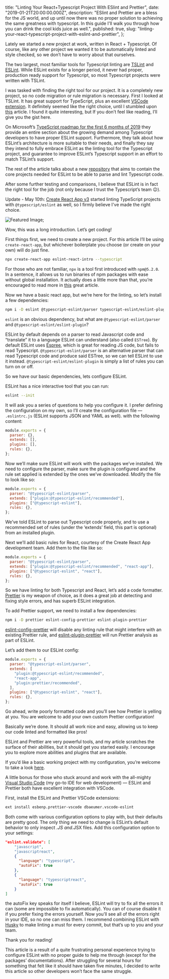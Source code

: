   title: "Linting Your React+Typescript Project With ESlint and Prettier",
  date: "2019-01-21T20:00:00.000Z",
  description:
    "ESlint and Prettier are a bless for the JS world, and up until now there was no proper solution to achieving the same greatness with typescript. In this guide I'll walk you through how you can drink the cool kids juice as well.",
  published: true,
  slug: "linting-your-react-typescript-project-with-eslint-and-prettier",
};


Lately we started a new project at work, written in React + Typescript. Of course, like any other project we wanted it to be automatically linted and style checked, so we don’t have to worry about that ourselves.

The two largest, most familiar tools for Typescript linting are [TSLint](https://palantir.github.io/tslint/) and [ESLint](https://eslint.org/). While ESLint exists for a longer period, it never had proper, production ready support for Typescript, so most Typescript projects were written with TSLint.

I was tasked with finding the right tool for our project. It is a completely new project, so no code migration or rule migration is necessary. First I looked at TSLint. It has great support for TypeScript, plus an excellent [VSCode extension](https://marketplace.visualstudio.com/items?itemName=eg2.tslint). It definitely seemed like the right choice, until I stumbled upon [this](https://eslint.org/blog/2019/01/future-typescript-eslint) article. I found it quite interesting, but If you don’t feel like reading, I’ll give you the gist here.

On Microsoft’s [TypeScript roadmap for the first 6 months of 2019](https://github.com/Microsoft/TypeScript/issues/29288) they provide an entire section about the growing demand among Typescript developers to have proper ESLint support. Furthermore, they talk about how ESLint’s architecture is more suitable to their needs, and finally they say they intend to fully embrace ESLint as the linting tool for the Typescript project, and guarantee to improve ESLint’s Typescript support in an effort to match TSLint’s support.

The rest of the article talks about a new [repository](https://github.com/typescript-eslint/typescript-eslint) that aims to contain the core projects needed for ESLint to be able to parse and lint Typescript code.

After some further testing and comparisons, I believe that ESLint is in fact the right tool for the job (not only because I trust the Typescript’s team 😉).

Update - May 10th:
[Create React App v3](https://github.com/facebook/create-react-app/releases/tag/v3.0.0) started linting TypeScript projects with `@typescript/eslint` as well, so I firmly believe I've made the right choice.

<Image src={featured} alt="Featured Image" />;

Wow, this was a long introduction. Let’s get coding!

First things first, we need to create a new project. For this article I’ll be using `create-react-app`, but whichever boilerplate you choose (or create on your own) will do just fine.

```bash
npx create-react-app eslint-react-intro --typescript
```

For those who are not familiar, `npx` is a tool first introduced with `npm@5.2.0`. In a sentence, it allows us to run binaries of npm packages with ease without global installation. It actually does a little more than that, you’re encouraged to read more in [this](https://medium.com/@maybekatz/introducing-npx-an-npm-package-runner-55f7d4bd282b) great article.

Now we have a basic react app, but we’re here for the linting, so let’s install a few dependencies:

```bash
npm i -D eslint @typescript-eslint/parser typescript-eslint/eslint-plugin
```

`eslint` is an obvious dependency, but what are `@typescript-eslint/parser` and `@typescript-eslint/eslint-plugin`?

ESLint by default depends on a parser to read Javascript code and “translate” it to a language ESLint can understand (also called `ESTree`). By default ESLint uses [Espree](https://github.com/eslint/espree), which is great for reading JS code, but fails to read Typescript. `@typescript-eslint/parser` is an alternative parser that can read Typescript code and produce said ESTree, so we can tell ESLint to use it instead. `@typescript-eslint/eslint-plugin` is simply a list of rules you can turn on or off.

So we have our basic dependencies, lets configure ESLint.

ESLint has a nice interactive tool that you can run:

```bash
eslint --init
```

It will ask you a series of questions to help you configure it. I prefer defining the configuration on my own, so I’ll create the configuration file — `.eslintrc.js` (ESLint supports JSON and YAML as well). with the following content:

```javascript
module.exports = {
  parser: {},
  extends: [],
  plugins: [],
  rules: {},
};
```

Now we’ll make sure ESLint will work with the packages we’ve installed. We need to configure the parser, make sure the plugin is configured and the rule set applied is extended by the ones we’ve downloaded. Modify the file to look like so:

```js
module.exports = {
  parser: "@typescript-eslint/parser",
  extends: ["plugin:@typescript-eslint/recommended"],
  plugins: ["@typescript-eslint"],
  rules: {},
};
```

We’ve told ESLint to parse out Typescript code properly, and to use a recommended set of rules (under the ‘extends’ field, this part is optional) from an installed plugin.

Next we’ll add basic rules for React, courtesy of the Create React App development team. Add them to the file like so:

```js
module.exports = {
  parser: "@typescript-eslint/parser",
  extends: ["plugin:@typescript-eslint/recommended", "react-app"],
  plugins: ["@typescript-eslint", "react"],
  rules: {},
};
```

So we have linting for both Typescript and React, let’s add a code formatter. [Prettier](https://prettier.io/) is my weapon of choice, as it does a great job at detecting and fixing style errors, and has superb ESLint integration.

To add Prettier support, we need to install a few dependencies:

```bash
npm i -D prettier eslint-config-prettier eslint-plugin-prettier
```

[eslint-config-prettier](https://github.com/prettier/eslint-config-prettier) will disable any linting rule that might interfere with an existing Prettier rule, and [eslint-plugin-prettier](https://github.com/prettier/eslint-plugin-prettier) will run Prettier analysis as part of ESLint.

Let’s add them to our ESLint config:

```js
module.exports = {
  parser: "@typescript-eslint/parser",
  extends: [
    "plugin:@typescript-eslint/recommended",
    "react-app",
    "plugin:prettier/recommended",
  ],
  plugins: ["@typescript-eslint", "react"],
  rules: {},
};
```

Go ahead, write poorly formatted code and you’ll see how Prettier is yelling at you. You are welcome to add your own custom Prettier configuration!

Basically we’re done. It should all work nice and easy, allowing us to keep our code linted and formatted like pros!

ESLint and Prettier are very powerful tools, and my article scratches the surface of their abilities, but it should get you started easily. I encourage you to explore more abilities and plugins that are available.

If you’d like a basic working project with my configuration, you’re welcome to take a look [here](https://github.com/dorshinar/eslint-react-intro).

A little bonus for those who stuck around and work with the all-mighty [Visual Studio Code](https://code.visualstudio.com/) (my go-to IDE for web development) — ESLint and Prettier both have excellent integration with VSCode.

First, install the ESLint and Prettier VSCode extensions:

```bash
ext install esbenp.prettier-vscode dbaeumer.vscode-eslint
```

Both come with various configuration options to play with, but their defaults are pretty good. The only thing we need to change is ESLint’s default behavior to only inspect _.JS and_.JSX files. Add this configuration option to your settings:

```json
"eslint.validate": [
    "javascript",
    "javascriptreact",
    {
      "language": "typescript",
      "autoFix": true
    },
    {
      "language": "typescriptreact",
      "autoFix": true
    }
]
```

the autoFix key speaks for itself I believe, ESLint will try to fix all the errors it can (some are impossible to fix automatically). You can of course disable it if you prefer fixing the errors yourself. Now you’ll see all of the errors right in your IDE, so no one can miss them. I recommend combining ESLint with [Husky](https://github.com/typicode/husky) to make linting a must for every commit, but that’s up to you and your team.

Thank you for reading!

This article is a result of a quite frustrating personal experience trying to configure ESLint with no proper guide to help me through (except for the packages’ documentations). After struggling for several hours for something that felt like it should have taken five minutes, I decided to write this article so other developers won’t face the same struggle.
